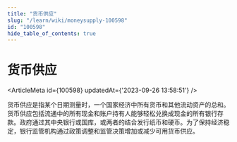 ```yaml
---
title: "货币供应"
slug: "/learn/wiki/moneysupply-100598"
id: "100598"
hide_table_of_contents: true
---
```



# 货币供应

<ArticleMeta id={100598} updatedAt={'2023-09-26 13:58:51'} />
<div className='border-solid border-b border-t-0 my-4 border-[var(--ifm-color-gray-300)]' />

货币供应是指某个日期测量时，一个国家经济中所有货币和其他流动资产的总和。货币供应包括流通中的所有现金和账户持有人能够轻松兑换成现金的所有银行存款。政府通过其中央银行或国库，或两者的结合发行纸币和硬币。为了保持经济稳定，银行监管机构通过政策调整和监管决策增加或减少可用货币供应。

